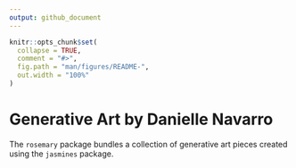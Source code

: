 ```yaml
---
output: github_document
---
```


<!-- README.md is generated from README.Rmd. Please edit that file -->

```r
knitr::opts_chunk$set(
  collapse = TRUE,
  comment = "#>",
  fig.path = "man/figures/README-",
  out.width = "100%"
)
```

# Generative Art by Danielle Navarro 

<!-- badges: start -->
<!-- badges: end -->

The `rosemary` package bundles a collection of generative art pieces created using the `jasmines` package.
